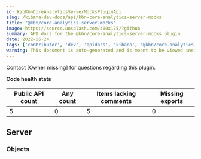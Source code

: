 ```yaml
---
id: kibKbnCoreAnalyticsServerMocksPluginApi
slug: /kibana-dev-docs/api/kbn-core-analytics-server-mocks
title: "@kbn/core-analytics-server-mocks"
image: https://source.unsplash.com/400x175/?github
summary: API docs for the @kbn/core-analytics-server-mocks plugin
date: 2022-06-24
tags: ['contributor', 'dev', 'apidocs', 'kibana', '@kbn/core-analytics-server-mocks']
warning: This document is auto-generated and is meant to be viewed inside our experimental, new docs system. Reach out in #docs-engineering for more info.
---
```




Contact [Owner missing] for questions regarding this plugin.

**Code health stats**

| Public API count  | Any count | Items lacking comments | Missing exports |
|-------------------|-----------|------------------------|-----------------|
| 5 | 0 | 5 | 0 |

## Server

### Objects
<DocDefinitionList data={kbnCoreAnalyticsServerMocksObj.server.objects}/>

